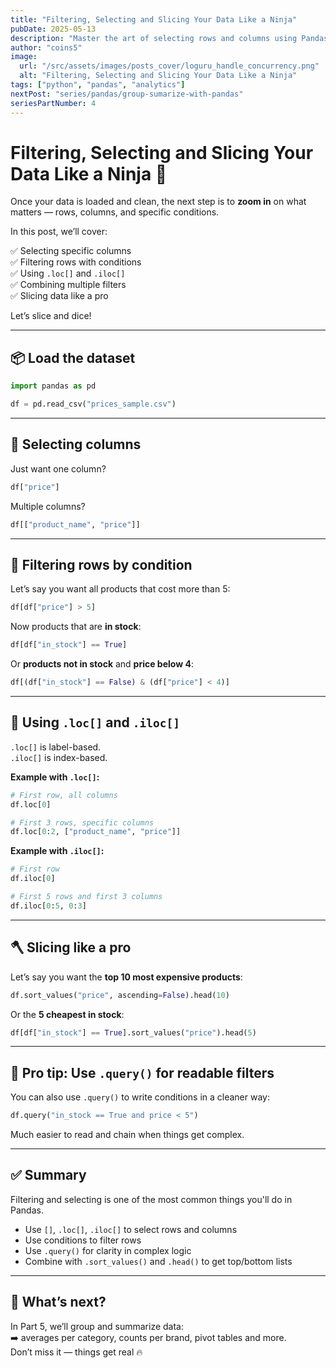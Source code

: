 ```yaml
---
title: "Filtering, Selecting and Slicing Your Data Like a Ninja"
pubDate: 2025-05-13
description: "Master the art of selecting rows and columns using Pandas. Learn `loc`, `iloc`, conditions, and slicing techniques."
author: "coins5"
image:
  url: "/src/assets/images/posts_cover/loguru_handle_concurrency.png"
  alt: "Filtering, Selecting and Slicing Your Data Like a Ninja"
tags: ["python", "pandas", "analytics"]
nextPost: "series/pandas/group-sumarize-with-pandas"
seriesPartNumber: 4
---
```


# Filtering, Selecting and Slicing Your Data Like a Ninja 🥷




Once your data is loaded and clean, the next step is to **zoom in** on what matters — rows, columns, and specific conditions.

In this post, we’ll cover:

✅ Selecting specific columns  
✅ Filtering rows with conditions  
✅ Using `.loc[]` and `.iloc[]`  
✅ Combining multiple filters  
✅ Slicing data like a pro  

Let’s slice and dice!

---

## 📦 Load the dataset

```python
import pandas as pd

df = pd.read_csv("prices_sample.csv")
```

---

## 🎯 Selecting columns

Just want one column?

```python
df["price"]
```

Multiple columns?

```python
df[["product_name", "price"]]
```

---

## 🧽 Filtering rows by condition

Let’s say you want all products that cost more than 5:

```python
df[df["price"] > 5]
```

Now products that are **in stock**:

```python
df[df["in_stock"] == True]
```

Or **products not in stock** and **price below 4**:

```python
df[(df["in_stock"] == False) & (df["price"] < 4)]
```

---

## 🧠 Using `.loc[]` and `.iloc[]`

`.loc[]` is label-based.  
`.iloc[]` is index-based.

**Example with `.loc[]`:**

```python
# First row, all columns
df.loc[0]

# First 3 rows, specific columns
df.loc[0:2, ["product_name", "price"]]
```

**Example with `.iloc[]`:**

```python
# First row
df.iloc[0]

# First 5 rows and first 3 columns
df.iloc[0:5, 0:3]
```

---

## 🪓 Slicing like a pro

Let’s say you want the **top 10 most expensive products**:

```python
df.sort_values("price", ascending=False).head(10)
```

Or the **5 cheapest in stock**:

```python
df[df["in_stock"] == True].sort_values("price").head(5)
```

---

## 🧠 Pro tip: Use `.query()` for readable filters

You can also use `.query()` to write conditions in a cleaner way:

```python
df.query("in_stock == True and price < 5")
```

Much easier to read and chain when things get complex.

---

## ✅ Summary

Filtering and selecting is one of the most common things you'll do in Pandas.

- Use `[]`, `.loc[]`, `.iloc[]` to select rows and columns
- Use conditions to filter rows
- Use `.query()` for clarity in complex logic
- Combine with `.sort_values()` and `.head()` to get top/bottom lists

---

## 📌 What’s next?

In Part 5, we’ll group and summarize data:  
➡️ averages per category, counts per brand, pivot tables and more.  
Don’t miss it — things get real 🔥

